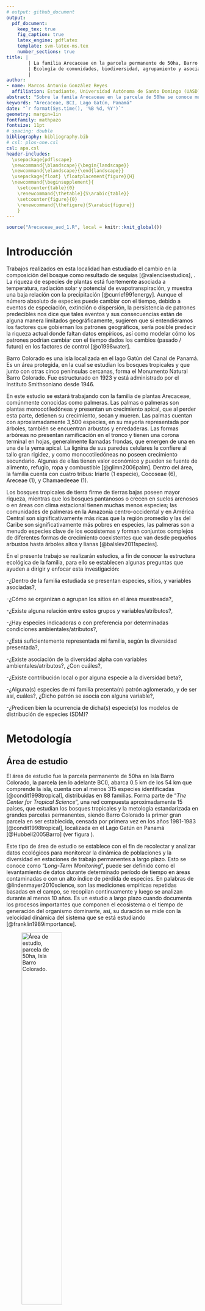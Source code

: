 ```yaml
---
# output: github_document
output: 
  pdf_document:
    keep_tex: true
    fig_caption: true
    latex_engine: pdflatex
    template: svm-latex-ms.tex
    number_sections: true
title: | 
        | La familia Arecaceae en la parcela permanente de 50ha, Barro Colorado Island. 
        | Ecología de comunidades, biodiversidad, agrupamiento y asociación, en un bosque tropical lluvioso.
        | 
author:
- name: Marcos Antonio González Reyes
  affiliation: Estudiante, Universidad Autónoma de Santo Domingo (UASD)
abstract: "Sobre la famila Arecaceae en la parcela de 50ha se conoce muy poco de su ecología, diversidad, asociación (entre especies y variables ambientales y de suelo, especie/especie, y sitios/especies), y como se agrupan los sitios en base a sus características. Con este trabajo se trata de resolver la problemática planteada anteriormente. En base a los datos obtenidos se concluye que *Chamaedorea tepejilote* y *Bactris barronis* son las dos especies que no se asocian con otras especies, se presentan asociaciones entre variables geomorfologicas y entre variables de riqueza-abundancia. La abundancia de la familia Arecaceae se encuentra asociada con la riqueza de especies de la familia, la orientación media y la riqueza global de especies de la parcela permanente. La riqueza de la familia se asocia a su vez con la variable geomorfológica de pico. Mediante técnicas de agrupamiento se lograron alcanzar 5 grupos de sitios mediante la técnica Ward. Utilizando el Coeficiente de correlación biserial puntual se observa que el grupo dos de la técnica de agrupamiento Complete mantiene a *Socratea exorrizha* como especie indicadora. El I de Moran con la transformada de Hellinger con y sin tendencia, muestra que *Bactris major* tiene una dependencia espacial con ciertas variables, como Ca, B y Mg, donde bajos valores de estas variables llevan a que haya abundancia significativa de esta especie en sus sitios de muestreo. Observar como el material estudiado se estructura dentro del área muestreada nos ayudaría a tener una idea de como estarían conformadas las comunidades de esta familia dentro de otras áreas de estudio que queramos analizar en el futuro. Los estudios y análisis empleados en este trabajo son extrapolables a cualquier sitio, y probablemente el presente trabajo establezca un precedente para investigadores que deseen realizar este tipo de investigación."
keywords: "Arecaceae, BCI, Lago Gatún, Panamá"
date: "`r format(Sys.time(), '%B %d, %Y')`"
geometry: margin=1in
fontfamily: mathpazo
fontsize: 11pt
# spacing: double
bibliography: bibliography.bib
# csl: plos-one.csl
csl: apa.csl
header-includes:
  \usepackage{pdflscape}
  \newcommand{\blandscape}{\begin{landscape}}
  \newcommand{\elandscape}{\end{landscape}}
  \usepackage{float} \floatplacement{figure}{H} 
  \newcommand{\beginsupplement}{
    \setcounter{table}{0}
    \renewcommand{\thetable}{S\arabic{table}}
    \setcounter{figure}{0}
    \renewcommand{\thefigure}{S\arabic{figure}}
    }
---
```


```r
source("Arecaceae_aed_1.R", local = knitr::knit_global())
```

# Introducción

Trabajos realizados en esta localidad han estudiado el cambio en la composición del bosque como resultado de sequías [@valenciaestudios], . La riqueza de especies de plantas está fuertemente asociada a temperatura, radiación solar y potencial de evapotranspiración, y muestra una baja relación con la precipitación [@currie1991energy]. Aunque el número absoluto de especies puede cambiar con el tiempo, debido a eventos de especiación, extinción o dispersión, la persistencia de patrones predecibles nos dice que tales eventos y sus consecuencias están de alguna manera limitados geográficamente, sugieren que si entendiéramos los factores que gobiernan los patrones geográficos, sería posible predecir la riqueza actual donde faltan datos empíricos, así como modelar cómo los patrones podrían cambiar con el tiempo dados los cambios (pasado / futuro) en los factores de control [@o1998water].

Barro Colorado es una isla localizada en el lago Gatún del Canal de Panamá. Es un área protegida, en la cual se estudian los bosques tropicales y que junto con otras cinco penínsulas cercanas, forma el Monumento Natural Barro Colorado. Fue estructurado en 1923 y está administrado por el Instituto Smithsoniano desde 1946.

En este estudio se estará trabajando con la familia de plantas Arecaceae, comúnmente conocidas como palmeras. Las palmas o palmeras son plantas monocotiledóneas y presentan un crecimiento apical, que al perder esta parte, detienen su crecimiento, secan y mueren. Las palmas cuentan con aproxiamadamente 3,500 especies, en su mayoría representada por árboles, también se encuentran arbustos y enredaderas. Las formas arbóreas no presentan ramificación en el tronco y tienen una corona terminal en hojas, generalmente llamadas frondas, que emergen de una en una de la yema apical. La lignina de sus paredes celulares le confiere al tallo gran rigidez, y como monocotiledóneas no poseen crecimiento secundario. Algunas de ellas tienen valor económico y pueden se fuente de alimento, refugio, ropa y combustible [@glimn2006palm]. Dentro del área, la familia cuenta con cuatro tribus: Iriarte (1 especie), Cocoseae (6), Areceae (1), y Chamaedeeae (1).

Los bosques tropicales de tierra firme de tierras bajas poseen mayor riqueza, mientras que los bosques pantanosos o crecen en suelos arenosos o en áreas con clima estacional tienen muchas menos especies; las comunidades de palmeras en la Amazonía centro-occidental y en América Central son significativamente más ricas que la región promedio y las del Caribe son significativamente más pobres en especies, las palmeras son a menudo especies clave de los ecosistemas y forman conjuntos complejos de diferentes formas de crecimiento coexistentes que van desde pequeños arbustos hasta árboles altos y lianas [@balslev2011species].

En el presente trabajo se realizarán estudios, a fin de conocer la estructura ecológica de la familia, para ello se establecen algunas preguntas que ayuden a dirigir y enfocar esta investigación: 

-¿Dentro de la familia estudiada se presentan especies, sitios, y variables asociadas?, 

-¿Cómo se organizan o agrupan los sitios en el área muestreada?,

-¿Existe alguna relación entre estos grupos y variables/atributos?,

-¿Hay especies indicadoras o con preferencia por determinadas condiciones ambientales/atributos?,

-¿Está suficientemente representada mi familia, según la diversidad presentada?, 

-¿Existe asociación de la diversidad alpha con variables ambientales/atributos?, ¿Con cuáles?,

-¿Existe contribución local o por alguna especie a la diversidad beta?, 

-¿Alguna(s) especies de mi familia presenta(n) patrón aglomerado, y de ser así, cuáles?, ¿Dicho patrón se asocia con alguna variable?, 

-¿Predicen bien la ocurrencia de dicha(s) especie(s) los modelos de distribución de especies (SDM)?

# Metodología

## Área de estudio

El área de estudio fue la parcela permanente de 50ha en Isla Barro Colorado, la parcela (en lo adelante BCI), abarca 0.5&nbsp;km\textsuperscript{2} de los 54&nbsp;km\textsuperscript{2} que comprende la isla, cuenta con al menos 315 especies identificadas [@condit1998tropical], distribuidas en 88 familias. Forma parte de "*The Center for Tropical Science*", una red compuesta aproximadamente 15 países, que estudian los bosques tropicales y la metología estandarizada en grandes parcelas permanentes, siendo Barro Colorado la primer gran parcela en ser establecida, censada por primera vez en los años 1981-1983 [@condit1998tropical], localizada en el Lago Gatún en Panamá [@Hubbell2005Barro] (ver figura \ref{fig:mapa_cuadros}). 

Este tipo de área de estudio se establece con el fin de recolectar y analizar datos ecológicos para monitorear la dinámica de poblaciones y la diversidad en estaciones de trabajo permanentes a largo plazo. Esto se conoce como "*Long-Term Monitoring*", puede ser definido como el levantamiento de datos durante determinado período de tiempo en áreas contaminadas o con un alto índice de pérdida de especies. En palabras de @lindenmayer2010science, son las mediciones empíricas repetidas basadas en el campo, se recopilan continuamente y luego se analizan durante al menos 10 años. Es un estudio a largo plazo cuando documenta los procesos importantes que componen el ecosistema o el tiempo de generación del organismo dominante, así, su duración se mide con la velocidad dinámica del sistema que se está estudiando [@franklin1989importance].

![Área de estudio, parcela de 50ha, Isla Barro Colorado.
\label{fig:mapa_cuadros}](mapa_cuadros.png){width=50%}

## Materiales y métodos

En el presente estudio trabajamos con la familia Arecaceae Schultz Sch., dentro de la parcela presenta 9 especies y 7 géneros. El estudio se fundamentó en el uso del censo #7 de BCI, tomando en cuenta una matriz de comunidad que contiene los datos relevantes de las especies censadas. Según [@condit1998tropical], la metodología del censo utiliza como criterio de exclusión, aquellos individuos con menos de 1&nbsp;cm de diámetro a la altura del pecho (DAP). Los censos, por lo general, se actualizan cada 5 años. Para las labores de monitoreo de la inmigración, extinción y reemplazo en la parcela, los individuos se identifican con un código único, de forma que los datos sirvan para evluar,  longitudinalmente, si hay nuevas especies, así como para actualizar la abundancia en cada momento censal.

### Medición de Asociación

En este análisis nos basamos en los modos Q y R, en tanto que realizamos comparaciones entre sitios y entre especies. En modo Q nos fundamentamos en la composición de especies y variables ambientales para evaluar la disimilaridad entre sitios. Utilizamos la distancia euclídea aplicada a datos de abundancia de una matriz de comunidad transformados por método "Hellinger", tanto como por medio de métricas de disimilaridad de Jaccard y Sorensen para datos transformados de presencia-ausencia, para evaluar disimilaridad entre sitios según su composición. Del mismo modo evaluamos disimilaridad entre sitios a través de variables mixtas de la matriz ambiental en modo Q, utilizando la métrica de Gower.

En modo R se calculó el grado de dependencia presente entre especies empleando, en la matriz de comunidad transpuesta, tanto la transformación "Chi", a los datos de abundancia para la posterior estimación de la distancia, que nos permite comparar especies, como la métrica de Jaccard a datos de presencia-ausencia.  Finalmente, evaluamos el grado de asociación entre las variables ambientales a partir de los índices de correlación de Pearson y Spearman, aplicados a las variables cuantativas de la matriz ambiental.

Las representaciones de las matrices de disimilaridad obtenidas, se realizaron utilizando 'mapas de calor', en los que se representaron, con distintas tonalidades de colores rosa y azul, las distancias obtenidas."


### Análisis de Agrupamiento

Se realizaron análisis de agrupamiento utilizando técnicas de agrupamiento jerárquico, para agrupar según características o preferencias comúnes entre sitios, aquí se utilizan criterios de enlace y sus resultados se visualizan en dendrogramas, para cuya elaboración se usó distancia Euclídea, que es la distancia entre un punto y otro según variables descriptivas y se usa la distancia mínima. Aquí utlizamos el agrupamiento "*Ward*" de distancia mínima, determinado para 5 grupos de sitios, el objetivo es definir grupos de manera que la suma de cuadrados se minimice dentro de cada uno de ellos, basándose en el criterio del modelo lineal de mínimos cuadrados [@borcard2018numerical]. También se aplicaron otras pruebas, en este caso ANOVA, evalúa homogeneidad de medias, no se cumplen muchos de los supuestos requeridos para esta prueba; y Kruskal-Wallis que evalúa homogeneidad de medianas; para calcular asociación entre variables ambientales y de suelo, y los grupos formados [@jose_ramon_martinez_batlle_2020_4402362].

Para la generación de dendrogramas se utilizó la función 'hclust' del paquete 'stats', presente por defecto en R. A su vez se utilizó correlación cofenética para determinar el número de grupos de sitios más apropiado; y 'anchura de silueta' para determinar cuantos grupos serían necesarios o más representativos, así como pruebas multivariadas de Bootstrap en busqueda de los sitios que presentaran mayores probabilidades de formar grupos, y la generación  de mapas de calor para representar los grupos de sitios y la distancia entre especies.

### Diversidad Ecológica

Para calcular el grado de diversidad alpha usamos los grupos generados mediante el análisis de agrupamiento, 'grupos_ward_k5'. A fin de calcular esto se utilizan métodos como la Entropía de Shannon $H_1$, que calcula el grado de desorden en la muestra; índice de concentración de Simpson, que calcula la probabilidad de que dos individuos seleccionados aleatoriamente puedan ser de la misma especie,  Equidad de Pielou $J=H_1/H_0$. Números de Hill, riqueza de especies $N_0=q$, número de especies abundantes $N_1=e^H$, y el inverso de Simpson $N_1=1/\lambda$; y ratios de Hill $E_1=N_1/N_0$ (su versión para equidad Shannon), $E_2=N_2/N_0$ (versión de equidad de Simpson).

También se usaron modelos con enfoques asintóticos:

-Modelo homogéneo (estándar y MLE), este modelo asume que todas las especies tienen la misma incidencia o probabilidades de detección. 

-Chao1 devolverá una estimación de la riqueza de especies basada en un vector o matriz de datos de abundancia; y Chao1-bc, una forma corregida por sesgos para el Chao1. 

-iChao1, al igual que el estimador Chao1, el estimador iChao1 es un límite inferior aproximado para cualquier tamaño de muestra; el estimador iChao1 es un límite inferior mayor porque siempre es mayor o igual que el estimador Chao1 [@chiu2014improved]. 

-Basados en "cobertura" o "completitud de muestra". ACE para datos de abundancia

-Estimadores Jackknife de primer, utiliza la frecuencia de los únicos para estimar el número de especies no detectadas; y de segundo orden, utiliza las frecuencias de ejemplares únicos y duplicados para estimar el número de especies no detectadas; estiman la riqueza de especies. 

Para diversidad beta calculamos la contribución de las especies y los sitios a la misma, valiéndonos de la función "*determinar_contrib_local_y_especie*", usando la transformación de Hellinger.

### Análisis de Ecología Espacial

En ecología espacial usamos la transformada de hellinger y la matriz ambiental para crear un cuadro de vecindad y ver como se autocorrelacionan los sitios, se genera un correlograma para las variables que queremos estudiar mediante la función 'sp.correlogram' y para varias variables como la abundancia de especies y variables ambientales. También se usaron otros métodos como la prueba Mantel, para aplicarla a datos de comunidad, es necesario quitar la tendencia espacial. Para ello, primero hay que ajustar la matriz de comunidad transformada por Hellinger a la matriz de posiciones XY. El modelo resultante explicará las abundancias de especies transformadas  según la posición. Los residuos de dicho modelo, contendrán la proporción de las abundancias transformadas no explicada por la posición. Si dicha proporción presenta autocorrelación espacial (cuadros de 1 Ha cercanos entre sí que presentan correlación positiva o negativa), entonces es probable que se esté frente a un caso de dependencia espacial inducida por una variable interveniente con matrices de distancia para autocorrelación espacial con y sin tendencia. 

Así mismo, se utilizó el I de Moran, con una matriz de abundancia de especies transformada sin tendencia que se aplica a variables ambientales para obtener los datos de autocorrelación y distribución de especies y variables en los sitios de muestreo.

Para este estudio se utilizó el software estadístico R [@RSoft], los paquetes vegan [@VeganPack], tidyverse [@Tidyverse], sf [@sfpackage], mapview [@MapView], leaflet [@Leaflet], ez [@EZ], psych [@psych], adespatial [@adespatial], stats [@RSoft] y scripts del repositorio "Scripts de análisis de BCI" [@jose_ramon_martinez_batlle_2020_4402362].

# Resultados

## Riqueza-abundancia y presecia-ausencia

La familia Arecaceae estuvo repesentada por 2,637 individuos, dentro de los que hubo una riqueza de 9 especies y 7 géneros. La especie más abundante fue *Oenocarpus mapora* con 1,802 individuos, seguida de *Socratea exorrizha* (500); *Astrocaryum standleyanum*  y *Bactris major* fueron las de abundancia media con 152 y 112 individuos respectivamente; y *Attalea butyracea*, *Elais oleifera*, *Bactris coloniata*, *Bactris barronis*  y *Chamaedorea tepejilote* 32, 20, 10, 5 y 4 individuos respectivamente (ver tabla \ref{tab:abun_sp} y figura \ref{fig:abun_sp_q}). La mayor abundancia de la familia estuvo presente en los sitios 5, 6 y 27, con 113, 171 y 136 individuos respectivamente; y los sitios 35, 40 y 41 los de menor abundancia, presentando 9, 15 y 10 individuos respectivamente (ver figura \ref{fig:mapa_cuadros_abun_mi_familia}). Los cuadrantes que mayor riqueza mostraron tuvieron un número de 5 a 6 especies, los que menos mostraron, tuvieron de 2 a 3 especies, ningún cuadrante mostró estar representado por solo 1 especie, así mismo ninguno presentó la totalidad de especies (9) presentes en la parcela (ver figura \ref{fig:mapa_cuadros_riq_mi_familia}).

```r
knitr::kable(abun_sp,
             caption = "\\label{tab:abun_sp}Abundancia de individiuos por especie de la familia Arecaceae.")
```

```{r, echo=FALSE, fig.cap="\\label{fig:abun_sp_q}Abundancia de individuos por especie en cada cuadrante."}
abun_sp_q
```

## Análisis de asociación

Los sitios mostraron grados de correlación estadística mediante análisis de disimilaridad de distancia Euclídea, de igual manera se econtraron sitios altamente disímiles del conjunto (sitios 18, 21, 31 y 42)(ver figura \ref{fig:matriz_disimilaridad_hellinger}).

Para la asociación de especies, los datos arrojaron que *Chamaedorea tepejilote* y *Bactris barronis* son especies que no presentan asociaciones con otras; *Socratea exorrizha* se asocia con *Bactris coloniata*, *Oenocarpus mapora*, *Astrocaryum standleyanum*, *Attalea butyracea* y *Bactris major*; *Oenocarpus mapora* presenta asociaciones con las demás especies; el mismo caso anterior se repite con las especies *Astrocaryum standleyanum* y *Attalea butyracea*; *Elaeis oleifera* presenta asociaciones con *A. standleyanum*, *Bactris major*, *A. butyracea* y *Oenocarpus mapora*; *Bactris major* carece de asociación con las especies *Chamaedorea tepejilote*, *Bactris barronis* y *Bactris coloniata*, (ver figuras \ref{fig:matriz_asociacion_especies} y \ref{fig:matriz_distancia_especies}).

Se observaron asociaciones entre variables geomorfologicas y variables de riqueza-abundancia, la abundancia de la familia Arecaceae se encontró asociada a la variable de pendiente media; y la riqueza de especies estuvo relacionada con geomorfología de pico, (ver figura \ref{fig:matriz_correlacion_geomorf_abun_riq_spearman}). En cuanto a variables de suelo y riqueza-abundancia, la abundancia estuvo asociada significativamente con las variables B, Ca, Cu, K, Mn, Zn, N, N.min, y pH de manera negativa, mientras que la riqueza no mostró asociación significativa con ninguna variable de suelo, (ver figura \ref{fig:matriz_correlacion_suelo_abun_riq_spearman}).

## Análisis de agrupamiento

Se detectaron sitios con altas pobabilidades de formar grupos, cuyo agrupamiento por método "*ward*" resultó en cinco grupos, un gran grupo con 24 sitios; uno mediano con 15; y tres pequeños con 2, 3 y 6 sitios cada uno, (ver figura \ref{fig:Dendrograma_grupos_ward_5}). A pesar de la autocorrelación que presentan los sitios entre sí, la composición de especies de la familia afecta la distribución de los grupos, haciendo que los sitios formen agrupamientos discontinuos, (ver figura \ref{fig:mapa_ward_k5}). Este patrón de distribución tiene grados de correlación con variables ambientales como Al, B, Mn, Cu, Zn, N, pH, K; y variables geomorfológicas de elevación media, hombrera y pendiente media, (ver figura \ref{fig:Grupos_Ward_k5_variables}). Los sitios pertenecientes al grupo cuatro tienen marcada asociación con variables de suelo como (Potasio, Hierro, Aluminio) mientras que con otras variables de suelo tiene valores de asociación bajos; con variables ambientales/geomorfológicas como (Riqueza global, Vertiente, Heterogeneidad ambiental y Pendiente media) presenta altos grados de dependencia.

Se observaron especies indicadoras en el agrupamiento "*ward*" mediante método del valor indicador (IndVal), y con preferencia de hábitats con el Coeficiente de Correlación Biserial Puntual (CCBP), las cuales fueron *Elaeis oleifera*, *Bactris major* y *Attalea butyracea* en el grupo 4; con la suma de grupos 1+2 se encuentra *Socratea exorrizha*, y para los grupos 4+5 *Astrocaryum standleyanum*. A su vez, se detectaron especies con preferancias por hábitats: *Socratea exorrizha* con preferencia por los habitats "*OldLow*" (bosque viejo con relieve bajo) y "*OldSlope*" (Bosque viejo con pendiente) en el grupo 2; y *Elaeis oleifera*, *Bactris major* y *Attalea butyracea* en el grupo 4, con preferancia por los habitats "*OldLow*" y "*swamp*" (pantano). 



## Análisis de diversidad

Se determinó que la riqueza de la familia Arecaceae (9 especies) en BCI, está representada en su totalidad, la cobertura del conjunto de datos fue del 100% y todos los valores estimados de riqueza fueron del 95%. En cuanto a los grupos encontrados: todos los grupos mostraron completitud de muestra del 100% y valores estimados de riqueza del 95%.    

En diversidad alpha la Equidad de Pielou y la Ratios de Hill mostraron asociación estadística con la elevación media y abundancia global. Para diversidad beta, se encontró que  tanto los sitios (13 y 23), como las especies (*Attalea butyracea*, *Socratea exorrizha* y *Bactris major*), contribuyen a esta diversidad.

## Análisis de Ecología espacial

Se detectaron autocorrelaciones mediante el I de Moran, tanto para las especies, como para las variables geomorfológicas y de suelo. Las especies que mostraron autocorrelación fueron *Astrocaryum standleyanum* con valor positivo para los órdenes 1, 2, y negativo para órdenes 5 y 6; *Elaeis oleifera* y *Oenocarpus mapora* en el orden 1, positiva y negativa respectivamente; *Socratea exorrizha* positiva para orden 1 y negativa para orden 5. Las variables geomorfológicas que tuvieron autocorrelación la presentaron solo para 1 orden, como es el caso de llanura, espolón/gajo, vertiente y vaguada. Para las variables de suelo las más destacables son: Al con valor positivo para orden 1 y negativo para orden 7; B, Ca, Zn y K en los órdenes 1-3 (positiva) y 5-8 (negativa); Mg órdenes 1-3 (positiva) y 6-8 (negativa); Fe positiva en los órdenes (1, 2) y negativa en (7, 8); Cu en órdenes 1 y 2; Mn positiva para orden 1 y negativa para el 4; P positiva en órdenes (1, 4) y negativa en los (2, 6) N 1-2 (positiva) y 4-6 (negativa); N.min 1-3 (positiva) y 7-9 (negativa); pH órdenes 1-3 (positiva) y 4-7 (negativa); pendiente y orientación media para orden 1; y elevación media, positiva para órdenes (1, 2) y negativa para (3, 4). La distribución de pH en la parcela se presenta de izquierda a derecha, hacia la izquierda se encuentran los valores de pH más bajos y hacia la derecha los más altos (ver figura \ref{fig:mapa_cuadros_pH}).

Hubo autocorrelación para el orden 3 en la prueba de Mantel, con significancia para un valor de 0.001. El I de Moran con la transformada de Hellinger con y sin tendencia, muestra que *Bactris major* tiene una dependencia espacial con ciertas variables, como Ca, B y Mg, donde bajos valores de estas variables llevan a que haya abundancia significativa de esta especie en sus sitios de muestreo; esta especie se describe como calciofila [@grandtner2013dictionary]. *Elaeis oleifera* parece mostrar preferencia por variables como llanura; hábitats "*OldLow*" y "*Swamp*"; en presencia de Al esta especie puede aumentar sus valores de abundancia; y de bajos valores de N, K, Mg y elvación media. "*A. butyracea*" pareciera tener preferencia por algunas de las variables anteriores. Los sitios del grupo 4 (13, 18 y 23) son de los que presentan mayor heterogeneidad ambiental, valores de elevación media similares, cercanos valores Cu, Mn y Ca. Debido al azar con el que se presentan las especies de la familia en el área de estudio, estimo que estos modelos no predicen con gran certeza la distribución u ocurrencia de las mismas.


![Matriz de correlacion entre sitios. En color fucsia los sitios que poseen alta asociación, y en color cian los de baja asociación.
\label{fig:matriz_disimilaridad_hellinger}](matriz_disimilaridad_hellinger.png)

![Matriz de asociacion entre especies. Los colores cian significan nula asociación, y los colores fucsia la asociación que presentan las especies.
\label{fig:matriz_asociacion_especies}](matriz_asociacion_especies.png)

![Matriz de distancia entre especies. Los colores cian denotan larga distancia Euclídea, y los colores fucsia corta distancia.
\label{fig:matriz_distancia_especies}](matriz_distancia_especies.png)

![Matriz de correlacion de variables geomorfologicas y abundancia-riqueza.
\label{fig:matriz_correlacion_geomorf_abun_riq_spearman}](matriz_correlacion_geomorf_abun_riq_spearman.png)

![Matriz de correlacion de variables suelo y abundancia-riqueza.
\label{fig:matriz_correlacion_suelo_abun_riq_spearman}](matriz_correlacion_suelo_abun_riq_spearman.png)

![Dendrograma de grupos.
\label{fig:Dendrograma_grupos_ward_5}](Dendrograma_grupos_ward_5.png)

![Mapa distribución de sitios agrupados.
\label{fig:mapa_ward_k5}](mapa_ward_k5.png){width=50%}

![Gráfico de correlación entre valiables y grupos de sitios.
\label{fig:Grupos_Ward_k5_variables}](Grupos_Ward_k5_variables.png)

# Discusión

*Bactris barronis* y *Chamaedorea tepejilote* fueron las especies que no se relacionaron con otras especies. Cuatro pares de especies presentan asociación significativa, *Bactris major* y *Elaeis oleifera*, *Attalea butyracea* y *E. oleifera*, *Oenocarpus mapora* y *Socratea exorrizha*, y *Astrocaryum standleyanum* con *B. major*. Los sitios pertenecientes al grupo cuatro tienen marcada asociaión con variables de suelo como (Potasio, Hierro, Aluminio y pH) mientras que con otras variables de suelo tiene valores de asociación bajos; con variables ambientales/geomorfológicas como (Riqueza global, Vertiente, Heterogeneidad ambiental y Pendiente media) presenta altos grados de dependencia. 

También se determinó que la riqueza de la familia está completamente representada, con un 100% de completitud de muestra y covertura del conjunto, y un 95% de estimación de riqueza. La diversidad alpha demostró estar asociada estadísticamente con algunas variables (elevación media y abundancia global). En la diversidad beta se encontró la contribución de los sitios (13 y 23); y las especies *A. butyracea*, *S. exorrizha* y *B. major*. 

Las especies, *Astrocaryum standleyanum*, *Elaeis oleifera*, *Oenocarpus mapora*, *Socratea exorrizha*, mostraron la presencia de autocorrelación espacial. Hubo autocorrelación para algunas variables geomorfológicas: llanura, espolón/gajo, vertiente y vaguada. Para las variables de suelo las más destacables son B, Ca, Zn y K en los órdenes (1-3 y 5-8); Mg órdenes (1-3 y 6-8); N (1-2 y 4-6); N.min (1-3 y 7-9); y pH órdenes (1-7). 

La falta de asociaciones de *B. major* y *C. tepejilote* puede estar determinada por baja abundancia de individuos que presentaron, ya que son las 2 especies con la más baja abundancia, también podría estar relacionado con su distribución espacial y algunas variables ambientales como valores bajos de elevación media; y bajos valores de Al, Fe, Mn, y bajos valores de pH fomentan la abundancia de *Chamaedorea tepejilote*.

Los bajos valores de asociación que presenta el grupo 4 con otras variables de suelo y algunas varibles ambientales/geomorfológicas, muestran una mejor perspectiva de por qué este grupo presenta esta distribución y especies muy particulares *Attalea butyracea*, *Bactris major* y *Elaeis oleifera*, especies que no se presentan en sitios tan contiguos como son los sitios 13, 18 y 23. La asociación de variables también demostró estar correlacionada con la distribución de las especies dentro de la parcela.

Los resultados de los análisis de autocorrelación espacial describirían por qué las especies *A. standleyanum*, *E. oleifera*, *O. mapora*, *S. exorrizha* son las más abundantes, exceptuando por *Elaeis oleifera*, que es una indicadora significativa del micro hábitat pantanoso [@legendre2019spatial] y reporta un aumento de abundancia de 1 individuo, elevando su abundancia a 17 individuos para esa fecha, actualmente ese número ha incrementado a 20 individuos.

Estudios de poblaciones de especies de la familia Arecaceae también reportan que Socratea exorrizha es una especie que parece siempre presentar una abundancia significativa como reporta [@stevenson2008determinantes]. En las palmeras, se ha destacado la importancia de variables ambientales: clima, suelos, hidrología y topografía [@balslev2011species].

Los resultados obtenidos en esta investigación servirán a futuro para implementar este tipo de metodología en casi cualquier área de estudio que se proponga investigar, ya que los análisis son extrapolables y adaptables a casi todos los bosques tropicales, y nos ayudarían a entender la ecología de sitios que actualmente desconocemos la estructura de su comunidad, es importante que este tipo de trabajos se sigan ralizando con frecuencia en todos los bosques del mundo a fin de observar la dinámica poblacional de distintos ambientes, marcar un punto de partida en estas áreas desconocidas y ver como las suceciones ecológicas van cambiando con el tiempo, ver como se desarrollan las especies e inventariar especies que tal vez no habíamos visto en algunos sitios debido a distintas razones o variables que tal vez no sabíamos que podían influir en la biodiversidad en el área muestreada.

# Agradecimientos

# Información de soporte

\beginsupplement

![Mapa de abundancia global.
\label{fig:mapa_cuadros_abun_global}](mapa_cuadros_abun_global.png){width=50%}

![Mapa de riqueza global.
\label{fig:mapa_cuadros_riq_global}](mapa_cuadros_riq_global.png){width=50%}

![Mapa de abundancia de individuos por cuadrante de la familia Arecaceae.
\label{fig:mapa_cuadros_abun_mi_familia}](mapa_cuadros_abun_mi_familia.png){width=50%}

![Mapa de riqueza de especies de la familia Arecaceae.
\label{fig:mapa_cuadros_riq_mi_familia}](mapa_cuadros_riq_mi_familia.png){width=50%}

![Mapa de pH, parcela de 50ha.
\label{fig:mapa_cuadros_pH}](mapa_cuadros_ph.png){width=50%}

# *Script* reproducible

\ldots

# Referencias
